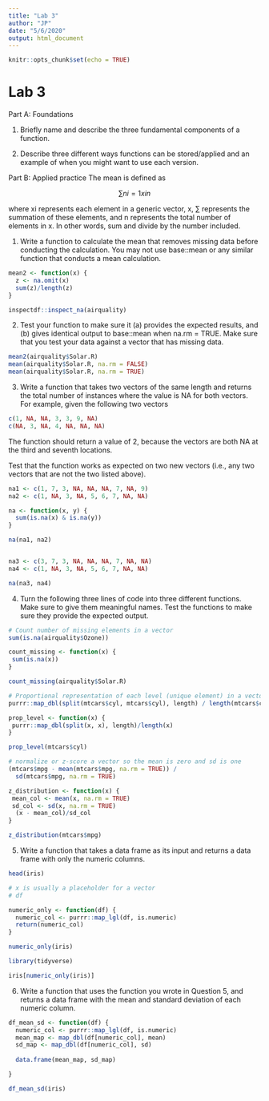 ```yaml
---
title: "Lab 3"
author: "JP"
date: "5/6/2020"
output: html_document
---
```


```r
knitr::opts_chunk$set(echo = TRUE)
```

# Lab 3

Part A: Foundations

1. Briefly name and describe the three fundamental components of a function.

2. Describe three different ways functions can be stored/applied and an example of when you might want to use each version.

Part B: Applied practice
The mean is defined as

$$ ∑ni=1xin $$

where xi represents each element in a generic vector, x, ∑ represents the summation of these elements, and n represents the total number of elements in x. In other words, sum and divide by the number included.

1. Write a function to calculate the mean that removes missing data before conducting the calculation. You may not use base::mean or any similar function that conducts a mean calculation.

```r
mean2 <- function(x) {
  z <- na.omit(x)
  sum(z)/length(z)
}

inspectdf::inspect_na(airquality)

```

2. Test your function to make sure it (a) provides the expected results, and (b) gives identical output to base::mean when na.rm = TRUE. Make sure that you test your data against a vector that has missing data.

```r
mean2(airquality$Solar.R)
mean(airquality$Solar.R, na.rm = FALSE)
mean(airquality$Solar.R, na.rm = TRUE)
```

3. Write a function that takes two vectors of the same length and returns the total number of instances where the value is NA for both vectors. For example, given the following two vectors

```r
c(1, NA, NA, 3, 3, 9, NA)
c(NA, 3, NA, 4, NA, NA, NA)
```


The function should return a value of 2, because the vectors are both NA at the third and seventh locations.

Test that the function works as expected on two new vectors (i.e., any two vectors that are not the two listed above).

```r
na1 <- c(1, 7, 3, NA, NA, NA, 7, NA, 9)
na2 <- c(1, NA, 3, NA, 5, 6, 7, NA, NA)

na <- function(x, y) {
  sum(is.na(x) & is.na(y))
}

na(na1, na2)


na3 <- c(3, 7, 3, NA, NA, NA, 7, NA, NA)
na4 <- c(1, NA, 3, NA, 5, 6, 7, NA, NA)

na(na3, na4)

```


4. Turn the following three lines of code into three different functions. Make sure to give them meaningful names. Test the functions to make sure they provide the expected output.

```r
# Count number of missing elements in a vector
sum(is.na(airquality$Ozone))

count_missing <- function(x) {
 sum(is.na(x)) 
}

count_missing(airquality$Solar.R)

# Proportional representation of each level (unique element) in a vector
purrr::map_dbl(split(mtcars$cyl, mtcars$cyl), length) / length(mtcars$cyl)

prop_level <- function(x) {
 purrr::map_dbl(split(x, x), length)/length(x)
}

prop_level(mtcars$cyl)

# normalize or z-score a vector so the mean is zero and sd is one
(mtcars$mpg - mean(mtcars$mpg, na.rm = TRUE)) / 
  sd(mtcars$mpg, na.rm = TRUE) 

z_distribution <- function(x) {
 mean_col <- mean(x, na.rm = TRUE)
 sd_col <- sd(x, na.rm = TRUE)
  (x - mean_col)/sd_col
}

z_distribution(mtcars$mpg)
```


5. Write a function that takes a data frame as its input and returns a data frame with only the numeric columns.

```r
head(iris)

# x is usually a placeholder for a vector
# df 

numeric_only <- function(df) {
  numeric_col <- purrr::map_lgl(df, is.numeric) 
  return(numeric_col)
}

numeric_only(iris)

library(tidyverse)

iris[numeric_only(iris)]
```


6. Write a function that uses the function you wrote in Question 5, and returns a data frame with the mean and standard deviation of each numeric column.

```r
df_mean_sd <- function(df) {
  numeric_col <- purrr::map_lgl(df, is.numeric) 
  mean_map <- map_dbl(df[numeric_col], mean)
  sd_map <- map_dbl(df[numeric_col], sd)
  
  data.frame(mean_map, sd_map)

}

df_mean_sd(iris)

```


